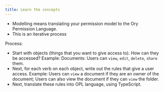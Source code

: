 ```yaml
---
title: Learn the concepts
---
```


- Modelling means translating your permission model to the Ory Permission Language.
- This is an iterative process

Process:

- Start with objects (things that you want to give access to). How can they be accessed? Example: Documents: Users can `view`,
  `edit`, `delete`, `share` them.
- Next, for each verb on each object, write out the rules that give a user access. Example: Users can `view` a document if they
  are an owner of the document; Users can also view the document if they can `view` the folder.
- Next, translate these rules into OPL language, using TypeScript.
